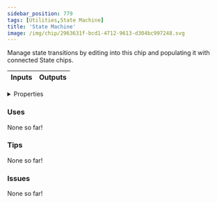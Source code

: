```yaml
---
sidebar_position: 779
tags: [Utilities,State Machine]
title: 'State Machine'
image: /img/chip/2963631f-bcd1-4712-9613-d304bc997248.svg
---
```


Manage state transitions by editing into this chip and populating it with connected State chips.



<IChip uuid="2963631f-bcd1-4712-9613-d304bc997248"/>

<table><thead><tr><th>Inputs</th><th>Outputs</th></tr></thead><tbody /></table>

<details>
  <summary>Properties</summary>
  <div>
    <div>
    <table>
      <tbody>
        <tr>
          <td>Is beta required?</td>
          <td>No</td>
        </tr>
        <tr>
          <td>Is chip a trolling risk?</td>
          <td>No</td>
        </tr>
        <tr>
          <td>Is chip a role assignment risk?</td>
          <td>No</td>
        </tr>
        <tr>
          <td>Chip UUID</td>
          <td>2963631f-bcd1-4712-9613-d304bc997248</td>
        </tr>
        <tr>
          <td>Room availability</td>
          <td>Available everywhere</td>
        </tr>
      </tbody>
    </table>
    </div>
  </div>
</details>

### Uses

None so far!

### Tips

None so far!

### Issues

None so far!